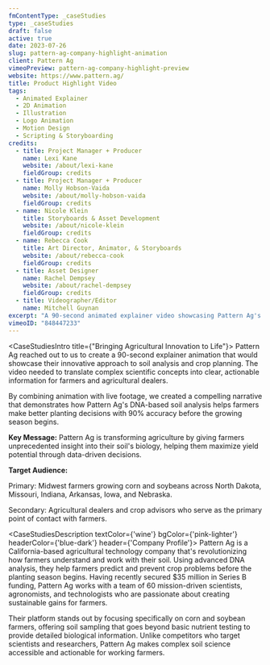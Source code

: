 ```yaml
---
fmContentType: _caseStudies
type: _caseStudies
draft: false
active: true
date: 2023-07-26
slug: pattern-ag-company-highlight-animation
client: Pattern Ag
vimeoPreview: pattern-ag-company-highlight-preview
website: https://www.pattern.ag/
title: Product Highlight Video
tags:
  - Animated Explainer
  - 2D Animation
  - Illustration
  - Logo Animation
  - Motion Design
  - Scripting & Storyboarding
credits:
  - title: Project Manager + Producer
    name: Lexi Kane
    website: /about/lexi-kane
    fieldGroup: credits
  - title: Project Manager + Producer
    name: Molly Hobson-Vaida
    website: /about/molly-hobson-vaida
    fieldGroup: credits
  - name: Nicole Klein
    title: Storyboards & Asset Development
    website: /about/nicole-klein
    fieldGroup: credits
  - name: Rebecca Cook
    title: Art Director, Animator, & Storyboards
    website: /about/rebecca-cook
    fieldGroup: credits
  - title: Asset Designer
    name: Rachel Dempsey
    website: /about/rachel-dempsey
    fieldGroup: credits
  - title: Videographer/Editor
    name: Mitchell Guynan
excerpt: "A 90-second animated explainer video showcasing Pattern Ag's innovative soil DNA analysis technology. "
vimeoID: "848447233"
---
```




<CaseStudiesIntro title={"Bringing Agricultural Innovation to Life"}>
Pattern Ag reached out to us to create a 90-second explainer animation that would showcase their innovative approach to soil analysis and crop planning. The video needed to translate complex scientific concepts into clear, actionable information for farmers and agricultural dealers.

By combining animation with live footage, we created a compelling narrative that demonstrates how Pattern Ag's DNA-based soil analysis helps farmers make better planting decisions with 90% accuracy before the growing season begins.

**Key Message:**
Pattern Ag is transforming agriculture by giving farmers unprecedented insight into their soil's biology, helping them maximize yield potential through data-driven decisions.

**Target Audience:**

Primary: Midwest farmers growing corn and soybeans across North Dakota, Missouri, Indiana, Arkansas, Iowa, and Nebraska.

Secondary: Agricultural dealers and crop advisors who serve as the primary point of contact with farmers.
</CaseStudiesIntro>


<CaseStudiesDescription textColor={'wine'} bgColor={'pink-lighter'} headerColor={'blue-dark'} header={'Company Profile'}>
Pattern Ag is a California-based agricultural technology company that's revolutionizing how farmers understand and work with their soil. Using advanced DNA analysis, they help farmers predict and prevent crop problems before the planting season begins. Having recently secured $35 million in Series B funding, Pattern Ag works with a team of 60 mission-driven scientists, agronomists, and technologists who are passionate about creating sustainable gains for farmers.

Their platform stands out by focusing specifically on corn and soybean farmers, offering soil sampling that goes beyond basic nutrient testing to provide detailed biological information. Unlike competitors who target scientists and researchers, Pattern Ag makes complex soil science accessible and actionable for working farmers.
</CaseStudiesDescription>